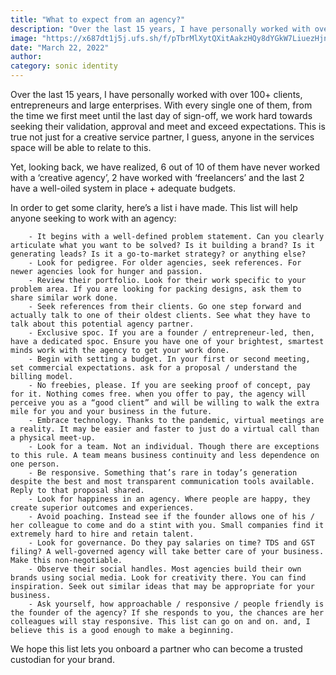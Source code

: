 ```yaml
---
title: "What to expect from an agency?"
description: "Over the last 15 years, I have personally worked with over 100+ clients, entrepreneurs and large enterprises."
image: "https://x687dt1j5j.ufs.sh/f/pTbrMlXytQXitAakzHQy8dYGkW7LiuezHjnCqUf4xgBcb0wo"
date: "March 22, 2022"
author:
category: sonic identity
---
```


Over the last 15 years, I have personally worked with over 100+ clients, entrepreneurs and large enterprises. With every single one of them, from the time we first meet until the last day of sign-off, we work hard towards seeking their validation, approval and meet and exceed expectations. This is true not just for a creative service partner, I guess, anyone in the services space will be able to relate to this.

Yet, looking back, we have realized, 6 out of 10 of them have never worked with a ‘creative agency’, 2 have worked with ‘freelancers’ and the last 2 have a well-oiled system in place + adequate budgets.

In order to get some clarity, here’s a list i have made. This list will help anyone seeking to work with an agency:

        - It begins with a well-defined problem statement. Can you clearly articulate what you want to be solved? Is it building a brand? Is it generating leads? Is it a go-to-market strategy? or anything else?
        - Look for pedigree. For older agencies, seek references. For newer agencies look for hunger and passion.
        - Review their portfolio. Look for their work specific to your problem area. If you are looking for packing designs, ask them to share similar work done.
        - Seek references from their clients. Go one step forward and actually talk to one of their oldest clients. See what they have to talk about this potential agency partner.
        - Exclusive spoc. If you are a founder / entrepreneur-led, then, have a dedicated spoc. Ensure you have one of your brightest, smartest minds work with the agency to get your work done.
        - Begin with setting a budget. In your first or second meeting, set commercial expectations. ask for a proposal / understand the billing model.
        - No freebies, please. If you are seeking proof of concept, pay for it. Nothing comes free. when you offer to pay, the agency will perceive you as a “good client” and will be willing to walk the extra mile for you and your business in the future.
        - Embrace technology. Thanks to the pandemic, virtual meetings are a reality. It may be easier and faster to just do a virtual call than a physical meet-up.
        - Look for a team. Not an individual. Though there are exceptions to this rule. A team means business continuity and less dependence on one person.
        - Be responsive. Something that’s rare in today’s generation despite the best and most transparent communication tools available. Reply to that proposal shared.
        - Look for happiness in an agency. Where people are happy, they create superior outcomes and experiences.
        - Avoid poaching. Instead see if the founder allows one of his / her colleague to come and do a stint with you. Small companies find it extremely hard to hire and retain talent.
        - Look for governance. Do they pay salaries on time? TDS and GST filing? A well-governed agency will take better care of your business. Make this non-negotiable.
        - Observe their social handles. Most agencies build their own brands using social media. Look for creativity there. You can find inspiration. Seek out similar ideas that may be appropriate for your business.
        - Ask yourself, how approachable / responsive / people friendly is the founder of the agency? If she responds to you, the chances are her colleagues will stay responsive. This list can go on and on. and, I believe this is a good enough to make a beginning.

We hope this list lets you onboard a partner who can become a trusted custodian for your brand.
